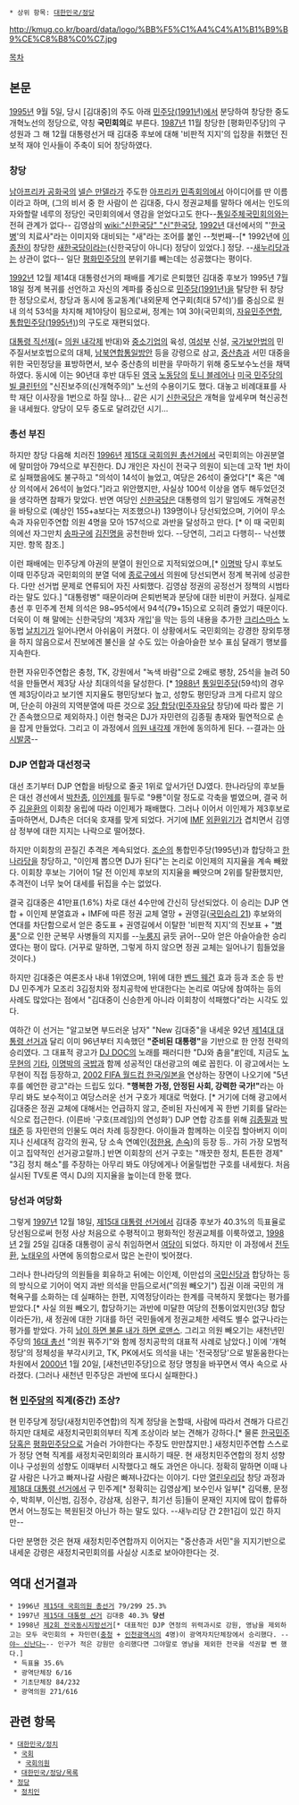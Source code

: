  * 상위 항목: [[대한민국/정당]]

http://kmug.co.kr/board/data/logo/%BB%F5%C1%A4%C4%A1%B1%B9%B9%CE%C8%B8%C0%C7.jpg

[[목차]]

== 본문 ==
[[1995년]] 9월 5일, 당시 [김대중]의 주도 아래 [[민주당(1991년)]]에서 분당하여 창당한 중도개혁노선의 정당으로, 약칭 '''국민회의'''로 부른다. [[1987년]] 11월 창당한 [평화민주당]의 구성원과 그 해 12월 대통령선거 때 김대중 후보에 대해 '비판적 지지'의 입장을 취했던 진보적 재야 인사들이 주축이 되어 창당하였다. 

=== 창당 ===
[[남아프리카 공화국]]의 [[넬슨 만델라]]가 주도한 [[아프리카 민족회의]]에서 아이디어를 딴 이름이라고 하며, (그의 비서 중 한 사람이 쓴 김대중, 다시 정권교체를 말하다 에서는 인도의 자와할랄 네루의 정당인 국민회의에서 영감을 얻었다고도 한다--[[통일주체국민회의]]와는 전혀 관계가 없다-- 김영삼의 [[wiki:"신한국당" "신"한국당]], [[1992년]] 대선에서의 "'[[한국병]]'의 치료사"라는 이미지와 대비되는 "새"라는 조어를 붙인 --첫번째--[* 1992년에 [[이종찬]]이 창당한 [[새한국당]]이라는(신한국당이 아니다) 정당이 있었다.] 정당. --[[새누리당]]과는 상관이 없다-- 일단 [[평화민주당]]의 분위기를 빼는데는 성공했다는 평이다. 

[[1992년]] 12월 제14대 대통령선거의 패배를 계기로 은퇴했던 김대중 후보가 1995년 7월 18일 정계 복귀를 선언하고 자신의 계파를 중심으로 [[민주당(1991년)]]을 탈당한 뒤 창당한 정당으로서, 창당과 동시에 동교동계('내외문제 연구회(최대 57석)')를 중심으로 원내 의석 53석을 차지해 제1야당이 됨으로써, 정계는 1여 3야(국민회의, [[자유민주연합]], [[통합민주당(1995년)]])의 구도로 재편되었다.

[[대통령 직선제]](= [[의원 내각제]] 반대)와 [[중소기업]]의 육성, [[여성부]] 신설, [[국가보안법]]의 민주질서보호법으로의 대체, [[남북연합]][[통일]]방안 등을 강령으로 삼고, [[중산층]]과 서민 대중을 위한 국민정당을 표방하면서, 보수 중산층의 비판을 무마하기 위해 중도보수노선을 채택하였다. 동시에 이는 90년대 후반 대두된 [[영국]] [[노동당]]의 [[토니 블레어]]나 [[미국 민주당]]의 [[윌리엄 제퍼슨 클린턴|빌 클린턴]]의 "신진보주의(신개혁주의)" 노선의 수용이기도 했다. 대놓고 비례대표를 사학 재단 이사장을 1번으로 하질 않나... 같은 시기 [[신한국당]]은 개혁을 앞세우며 혁신공천을 내세웠다. 양당이 모두 중도로 달려갔던 시기...

=== 총선 부진 ===
하지만 창당 다음해 치러진 [[1996년]] [[제15대 국회의원 총선거]]에서 국민회의는 야권분열에 말미암아 79석으로 부진한다. DJ 개인은 자신이 전국구 의원이 되는데 고작 1번 차이로 실패했음에도 불구하고 "의석이 14석이 늘었고, 여당은 26석이 줄었다"[* 혹은 "예상 의석에서 26석이 늘었다."]라고 위안했지만, 사실상 100석 이상을 염두 해두었던것을 생각하면 참패가 맞았다. 반면 여당인 [[신한국당]]은 대통령의 임기 말임에도 개혁공천을 바탕으로 (예상인 155+a보다는 저조했으나) 139명이나 당선되었으며, 기어이 무소속과 자유민주연합 의원 4명을 모아 157석으로 과반을 달성하고 만다. [* 이 때 국민회의에선 자그만치 [[송파구]]에 [[김진명]]을 공천한바 있다. --당연히, 그리고 다행히-- 낙선했지만. 항목 참조.] 

이런 패배에는 민주당계 야권의 분열이 원인으로 지적되었으며,[* [[이명박]] 당시 후보도 이때 민주당과 국민회의의 분열 덕에 [[종로구]]에서 의원에 당선되면서 정계 복귀에 성공한다. 다만 선거법 문제로 연류되어 자진 사퇴했다. 김영삼 정권의 공정선거 정책의 시범타라는 말도 있다.] "대통령병" 때문이라며 은퇴번복과 분당에 대한 비판이 커졌다. 실제로 총선 후 민주계 전체 의석은 98~95석에서 94석(79+15)으로 오히려 줄었기 때문이다. 더욱이 이 해 말에는 신한국당의 '제3자 개입'을 막는 등의 내용을 추가한 [[크리스마스]] 노동법 [[날치기]]가 일어나면서 아쉬움이 커졌다. 이 상황에서도 국민회의는 강경한 장외투쟁을 하지 않음으로서 진보에겐 불신을 살 수도 있는 아슬아슬한 보수 표심 달래기 행보를 지속한다.

한편 자유민주연합은 충청, TK, 강원에서 "녹색 바람"으로 2배로 팽창, 25석을 늘려 50석을 만들면서 제3당 사상 최대의석을 달성한다. [* [[1988년]] [[통일민주당]](59석)의 경우엔 제3당이라고 보기엔 지지율도 평민당보다 높고, 성향도 평민당과 크게 다르지 않으며, 단순히 야권의 지역분열에 따른 것으로 [[3당 합당]]([[민주자유당]] 창당)에 따라 짧은 기간 존속했으므로 제외하자.] 이런 형국은 DJ가 자민련의 김종필 총재와 필연적으로 손을 잡게 만들었다. 그리고 이 과정에서 [[의원 내각제]] 개헌에 동의하게 된다. --결과는 [[아시발쿰]]--

=== DJP 연합과 대선정국 ===
대선 초기부터 DJP 연합을 바탕으로 줄곳 1위로 앞서가던 DJ였다. 한나라당의 후보들은 대선 경선에서 [[박찬종]], [[이인제]]를 필두로 "9룡"이랄 정도로 각축을 벌였으며, 결국 허주 [[김윤환]]의 이회창 옹립에 따라 이인제가 패배했다. 그러나 이어서 이인제가 제3후보로 출마하면서, DJ측은 더더욱 호재를 맞게 되었다. 거기에 [[국제통화기금|IMF]] [[외환위기]]가 겹치면서 김영삼 정부에 대한 지지는 나락으로 떨어졌다. 

하지만 이회창의 끈질긴 추격은 계속되었다. [[조순]]의 통합민주당(1995년)과 합당하고 [[한나라당]]을 창당하고, "이인제 뽑으면 DJ가 된다"는 논리로 이인제의 지지율을 계속 빼왔다. 이회창 후보는 기어이 1달 전 이인제 후보의 지지율을 빼앗으며 2위를 탈환했지만, 추격전이 너무 늦어 대세를 뒤집을 수는 없었다.

결국 김대중은 41만표(1.6%) 차로 대선 4수만에 간신히 당선되었다. 이 승리는 DJP 연합 + 이인제 분열효과 + IMF에 따른 정권 교체 열망 + 권영길([[국민승리 21]]) 후보와의 연대를 차단함으로서 얻은 중도표 + 권영길에서 이탈한 '비판적 지지'의 진보표 + "[[병풍]]"으로 인한 군복무 사병들의 지지를 --[[누룽지]] 긁듯 긁어--모아 얻은 아슬아슬한 승리였다는 평이 많다. (거꾸로 말하면, 그렇게 하지 않으면 정권 교체는 일어나기 힘들었을 것이다.)

하지만 김대중은 여론조사 내내 1위였으며, 1위에 대한 [[벤드 웨건]] 효과 등과 조순 등 반DJ 민주계가 모조리 3김정치와 정치공학에 반대한다는 논리로 여당에 참여하는 등의 사례도 많았다는 점에서 "김대중이 신승한게 아니라 이회창이 석패했다"라는 시각도 있다.

여하간 이 선거는 "알고보면 부드러운 남자" "New 김대중"을 내세운 92년 [[제14대 대통령 선거]]과 달리 이미 96년부터 지속했던 '''"준비된 대통령"'''을 기반으로 한 안정 전략의 승리였다. 그 대표적 광고가 [[DJ DOC]]의 노래를 패러디한 "DJ와 춤을"[http://pann.nate.com/video/209219300 #]인데, 지금도 [[노무현]]의 [[기타]], [[이명박]]의 [[국밥]]과 함께 성공적인 대선광고의 예로 꼽힌다. 이 광고에서는 노무현이 직접 등장하고, [[2002 FIFA 월드컵 한국/일본]]을 연상하는 장면이 나오기에 "5년 후를 예언한 광고"라는 드립도 있다. '''"행복한 가정, 안정된 사회, 강력한 국가!"'''라는 아무리 봐도 보수적이고 여당스러운 선거 구호가 제대로 먹혔다. [* 거기에 더해 광고에서 김대중은 정권 교체에 대해서는 언급하지 않고, 준비된 자신에게 꼭 한번 기회를 달라는 식으로 접근한다. (이른바 '구호(프레임)의 연성화') DJP 연합 강조를 위해 [[김종필]]과 [[박태준]] 등 자민련의 인물도 여러 차례 등장한다. 아이들과 함께하는 이웃집 할아버지 이미지나 신세대적 감각의 원곡, 당 소속 연예인([[정한용]], [[손숙]])의 등장 등.. 가히 가장 모범적이고 집약적인 선거광고랄까.] 반면 이회창의 선거 구호는 "깨끗한 정치, 튼튼한 경제" "3김 정치 해소"를 주장하는 아무리 봐도 야당에게나 어울릴법한 구호를 내세웠다. 처음 실시된 TV토론 역시 DJ의 지지율을 높이는데 한몫 했다.

=== 당선과 여당화 ===
그렇게 [[1997년]] 12월 18일, [[제15대 대통령 선거]]에서 김대중 후보가 40.3%의 득표율로 당선됨으로써 헌정 사상 처음으로 수평적이고 평화적인 정권교체를 이룩하였고, [[1998년]] 2월 25일 김대중 대통령이 공식 취임하면서 [[여당]]이 되었다. 하지만 이 과정에서 [[전두환]], [[노태우]]의 사면에 동의함으로서 많은 논란이 빚어졌다. 

그러나 한나라당의 의원들을 회유하고 뒤에는 이인제, 이만섭의 [[국민신당(대한민국)|국민신당]]과 합당하는 등의 방식으로 기어이 억지 과반 의석을 만듬으로서("의원 빼오기") 집권 이래 국민의 개혁욕구를 소화하는 데 실패하는 한편, 지역정당이라는 한계를 극복하지 못했다는 평가를 받았다.[* 사실 의원 빼오기, 합당하기는 과반에 미달한 여당의 전통이었지만(3당 합당이라든가), 새 정권에 대한 기대를 하던 국민들에게 정권교체한 세력도 별수 없구나라는 평가를 받았다. 가히 [[남이 하면 불륜 내가 하면 로맨스]]. 그리고 의원 빼오기는 새천년민주당의 [[16대 총선]] "의원 꿔주기"와 함께 정치공학의 대표적 사례로 남았다.] 이에 '개혁정당'의 정체성을 부각시키고, TK, PK에서도 의석을 내는 '전국정당'으로 발돋움한다는 차원에서 [[2000년]] 1월 20일, [새천년민주당]으로 정당 명칭을 바꾸면서 역사 속으로 사라졌다. (그러나 새천년 민주당은 과반에 또다시 실패한다.)

=== 현 [[민주당]]의 직계(중간) 조상? ===
현 민주당계 정당(새정치민주연합)의 직계 정당을 논할때, 사람에 따라서 견해가 다르긴 하지만 대체로 새정치국민회의부터 직계 조상이라 보는 견해가 강하다.[* 물론 [[한국민주당]]혹은 [[평화민주당]]으로 거슬러 가야한다는 주장도 만만찮지만.] 새정치민주연합 스스로가 정당 연혁 직계를 새정치국민회의라 표시하기 때문. 현 새정치민주연합의 정치 성향이나 구성원의 성향도 이때부터 시작했다고 해도 과언은 아니다. 정확히 말하면 이때 나갈 사람은 나가고 빠져나갈 사람은 빠져나갔다는 이야기. 다만 [[열린우리당]] 창당 과정과 [[제18대 대통령 선거]]에서 구 민주계[* 정확히는 김영삼계] 보수인사 일부[* 김덕룡, 문정수, 박희부, 이신범, 김정수, 강삼재, 심완구, 최기선 등]들이 문재인 지지에 많이 합류하면서 어느정도는 복원된것 아닌가 하는 말도 있다. --새누리당 간 2한1김이 있긴 하지만--

다만 분명한 것은 현재 새정치민주연합까지 이어지는 "중산층과 서민"을 지지기반으로 내세운 강령은 새정치국민회의를 사실상 시초로 보아야한다는 것.

== 역대 선거결과 ==
 * 1996년 [[제15대 국회의원 총선거]] 79/299 25.3%
 * 1997년 [[제15대 대통령 선거]] 김대중 40.3% '''당선'''
 * 1998년 [[제2회 전국동시지방선거]][* 대표적인 DJP 연정의 위력과시로 강원, 영남을 제외하고는 모두 국민회의 + 자민련([[충청]] + [[인천광역시]]의 4명)이 광역자치단체장에서 승리했다. --[[야~ 신난다~]]-- 인구가 적은 강원만 승리했다면 그야말로 영남을 제외한 전국을 석권할 뻔 했다.]
  * 득표율 35.6%
  * 광역단체장 6/16 
  * 기초단체장 84/232 
  * 광역의원 271/616

== 관련 항목 ==
 * [[대한민국/정치]]
  * [[국회]]
   * [[국회의원]]
  * [[대한민국/정당/목록]]
 * [[정당]]
  * [[정치인]]
